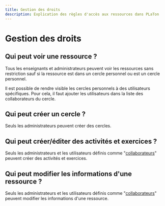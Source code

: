 ```yaml
---
title: Gestion des droits
description: Explication des règles d'accès aux ressources dans PLaTon. Précise qui peut voir, créer ou modifier des cercles, activités et exercices selon les rôles d'utilisateur et le statut de collaborateur.
---
```



# Gestion des droits

## Qui peut voir une ressource ?

Tous les enseignants et administrateurs peuvent voir les ressources sans restriction sauf si la ressource est dans un cercle personnel ou est un cercle personnel.

<Callout type="info">
  Il est possible de rendre visible les cercles personnels à des utilisateurs spécifiques. Pour cela, il faut ajouter
  les utilisateurs dans la liste des collaborateurs du cercle.
</Callout>

## Qui peut créer un cercle ?

Seuls les administrateurs peuvent créer des cercles.

## Qui peut créer/éditer des activités et exercices ?

Seuls les administrateurs et les utilisateurs définis comme "[collaborateurs](/doc/resources/members)" peuvent créer des activités et exercices.

## Qui peut modifier les informations d'une ressource ?

Seuls les administrateurs et les utilisateurs définis comme "[collaborateurs](/doc/resources/members)" peuvent modifier les informations d'une ressource.
